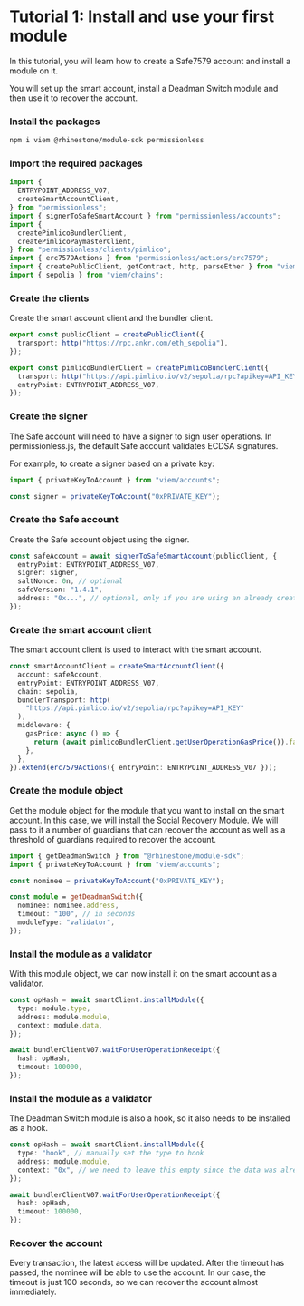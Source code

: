 
# Tutorial 1: Install and use your first module

In this tutorial, you will learn how to create a Safe7579 account and install a module on it.

You will set up the smart account, install a Deadman Switch module and then use it to recover the account.

<Steps>

### Install the packages

```sh npm2yarn
npm i viem @rhinestone/module-sdk permissionless
```

### Import the required packages

```typescript copy
import {
  ENTRYPOINT_ADDRESS_V07,
  createSmartAccountClient,
} from "permissionless";
import { signerToSafeSmartAccount } from "permissionless/accounts";
import {
  createPimlicoBundlerClient,
  createPimlicoPaymasterClient,
} from "permissionless/clients/pimlico";
import { erc7579Actions } from "permissionless/actions/erc7579";
import { createPublicClient, getContract, http, parseEther } from "viem";
import { sepolia } from "viem/chains";
```

### Create the clients

Create the smart account client and the bundler client.

```typescript copy
export const publicClient = createPublicClient({
  transport: http("https://rpc.ankr.com/eth_sepolia"),
});

export const pimlicoBundlerClient = createPimlicoBundlerClient({
  transport: http("https://api.pimlico.io/v2/sepolia/rpc?apikey=API_KEY"),
  entryPoint: ENTRYPOINT_ADDRESS_V07,
});
```

### Create the signer

The Safe account will need to have a signer to sign user operations. In permissionless.js, the default Safe account validates ECDSA signatures.

For example, to create a signer based on a private key:

```typescript copy
import { privateKeyToAccount } from "viem/accounts";

const signer = privateKeyToAccount("0xPRIVATE_KEY");
```

### Create the Safe account

Create the Safe account object using the signer.

```typescript copy
const safeAccount = await signerToSafeSmartAccount(publicClient, {
  entryPoint: ENTRYPOINT_ADDRESS_V07,
  signer: signer,
  saltNonce: 0n, // optional
  safeVersion: "1.4.1",
  address: "0x...", // optional, only if you are using an already created account
});
```

### Create the smart account client

The smart account client is used to interact with the smart account.

```typescript copy
const smartAccountClient = createSmartAccountClient({
  account: safeAccount,
  entryPoint: ENTRYPOINT_ADDRESS_V07,
  chain: sepolia,
  bundlerTransport: http(
    "https://api.pimlico.io/v2/sepolia/rpc?apikey=API_KEY"
  ),
  middleware: {
    gasPrice: async () => {
      return (await pimlicoBundlerClient.getUserOperationGasPrice()).fast;
    },
  },
}).extend(erc7579Actions({ entryPoint: ENTRYPOINT_ADDRESS_V07 }));
```

### Create the module object

Get the module object for the module that you want to install on the smart account. In this case, we will install the Social Recovery Module. We will pass to it a number of guardians that can recover the account as well as a threshold of guardians required to recover the account.

```typescript copy
import { getDeadmanSwitch } from "@rhinestone/module-sdk";
import { privateKeyToAccount } from "viem/accounts";

const nominee = privateKeyToAccount("0xPRIVATE_KEY");

const module = getDeadmanSwitch({
  nominee: nominee.address,
  timeout: "100", // in seconds
  moduleType: "validator",
});
```

### Install the module as a validator

With this module object, we can now install it on the smart account as a validator.

```typescript copy
const opHash = await smartClient.installModule({
  type: module.type,
  address: module.module,
  context: module.data,
});

await bundlerClientV07.waitForUserOperationReceipt({
  hash: opHash,
  timeout: 100000,
});
```

### Install the module as a validator

The Deadman Switch module is also a hook, so it also needs to be installed as a hook.

```typescript copy
const opHash = await smartClient.installModule({
  type: "hook", // manually set the type to hook
  address: module.module,
  context: "0x", // we need to leave this empty since the data was already passed above
});

await bundlerClientV07.waitForUserOperationReceipt({
  hash: opHash,
  timeout: 100000,
});
```

### Recover the account

Every transaction, the latest access will be updated. After the timeout has passed, the nominee will be able to use the account. In our case, the timeout is just 100 seconds, so we can recover the account almost immediately.

</Steps>
